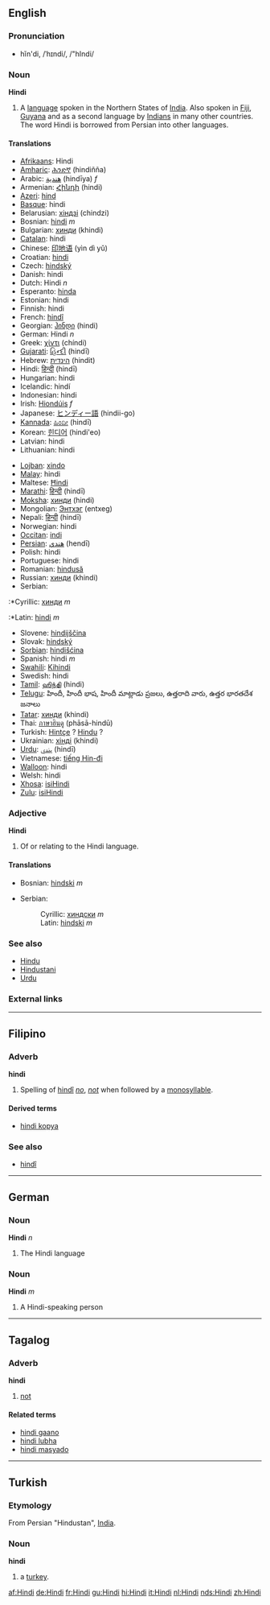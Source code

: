 ==English==

===Pronunciation===
*hĭn'di, /ˈhɪndi/, /"hIndi/

===Noun===
{{wikipedia}}
'''Hindi'''
# A [[language]] spoken in the Northern States of [[India]].  Also spoken in [[Fiji]], [[Guyana]] and as a second language by [[Indian]]s in many other countries. The word Hindi is borrowed from Persian into other languages.

====Translations====
{{top}}
*[[Afrikaans]]: Hindi
*[[Amharic]]: [[ሕንድኛ]] (hindiñña)
*Arabic: [[هندية]] (hindīya) ''f''
*Armenian: [[Հինդի]] (hindi)
*[[Azeri]]: [[hind]]
*[[Basque]]: hindi
*Belarusian: [[хіндзі]] (chindzi)
*Bosnian: [[hindi]] ''m''
*Bulgarian: [[хинди]] (khindi)
*[[Catalan]]: hindi
*Chinese: [[印地语]] (yìn dì yǔ)
*Croatian: [[hindi]]
*Czech: [[hindský]]
*Danish: hindi
*Dutch: Hindi ''n''
*Esperanto: [[hinda]]
*Estonian: hindi
*Finnish: hindi
*French: [[hindî]]
*Georgian: [[ჰინდი]] (hindi)
*German: Hindi ''n''
*Greek: [[χίντι]] (chíndi)
*[[Gujarati]]: [[હિન્દી]] (hindī)
*Hebrew: [[הינדית]] (hindit)
*Hindi: [[हिन्दी]] (hindī)
*Hungarian: hindi
*Icelandic: hindí
*Indonesian: hindi
*Irish: [[Hiondúis]] ''f''
*Japanese: [[ヒンディー語]] (hindii-go)
*[[Kannada]]: [[ಹಿಂದೀ]] (hindī)
*Korean: [[힌디어]] (hindi'eo)
*Latvian: hindi
*Lithuanian: hindi
{{mid}}
*[[Lojban]]: [[xindo]]
*[[Malay]]: hindi
*Maltese: [[Ħindi]]
*[[Marathi]]: [[हिन्दी]] (hindī)
*[[Moksha]]: [[хинди]] (hindi)
*Mongolian: [[Энтхэг]] (entxeg)
*Nepali: [[हिन्दी]] (hindī)
*Norwegian: hindi
*[[Occitan]]: [[indi]]
*[[Persian]]: [[هندي]] (hendī)
*Polish: hindi
*Portuguese: hindi
*Romanian: [[hindusă]]
*Russian: [[хинди]] (khindi)
*Serbian:
:*Cyrillic: [[хинди]] ''m''
:*Latin: [[hindi]] ''m''
*Slovene: [[hindijščina]]
*Slovak: [[hindský]]
*[[Sorbian]]: [[hindišćina]]
*Spanish: hindi ''m''
*[[Swahili]]: [[Kihindi]]
*Swedish: hindi
*[[Tamil]]: [[ஹிந்தி]] (hindi)
*[[Telugu]]: హిందీ, హిందీ భాష, హిందీ మాట్లాడు ప్రజలు, ఉత్తరాది వారు, ఉత్తర భారతదేశ జనాలు
*[[Tatar]]: [[хинди]] (khindi)
*Thai: [[ภาษาฮินดู]] (phāsā-hindū)
*Turkish: [[Hintçe]] ? [[Hindu]] ?
*Ukrainian: [[хiндi]] (khindi)
*[[Urdu]]: [[ہندي]] (hindī)
*Vietnamese: [[tiếng Hin-đi]]
*[[Walloon]]: hindi
*Welsh: hindi
*[[Xhosa]]: [[isiHindi]]
*[[Zulu]]: [[isiHindi]]
{{bottom}}

===Adjective===
'''Hindi'''
# Of or relating to the Hindi language.

====Translations====
{{top}}
*Bosnian: [[hindski]] ''m''
{{mid}}
*Serbian:
*:Cyrillic: [[хиндски]] ''m''
*:Latin: [[hindski]] ''m''
{{bottom}}

===See also===
*[[Hindu]]
*[[Hindustani]]
*[[Urdu]]

===External links===
{{interwiktionary|code=hi}}


----
==Filipino==
===Adverb===<!-- or particle? -->
'''hindi'''

# Spelling of [[hindî]] ''[[no]]'', ''[[not]]'' when followed by a [[monosyllable]].

====Derived terms====
*[[hindi kopya]]

===See also===
*[[hindî]]

----
==German==
===Noun===
'''Hindi''' ''n''
# The Hindi language

===Noun===
'''Hindi''' ''m''
# A Hindi-speaking person

----
==Tagalog==
===Adverb===
'''hindi'''
# [[not]]

====Related terms====
*[[hindi gaano]]
*[[hindi lubha]]
*[[hindi masyado]]

----
==Turkish==
===Etymology===
From Persian "Hindustan", [[India]].

===Noun===
'''hindi'''
# a [[turkey]].

[[af:Hindi]]
[[de:Hindi]]
[[fr:Hindi]]
[[gu:Hindi]]
[[hi:Hindi]]
[[it:Hindi]]
[[nl:Hindi]]
[[nds:Hindi]]
[[zh:Hindi]]